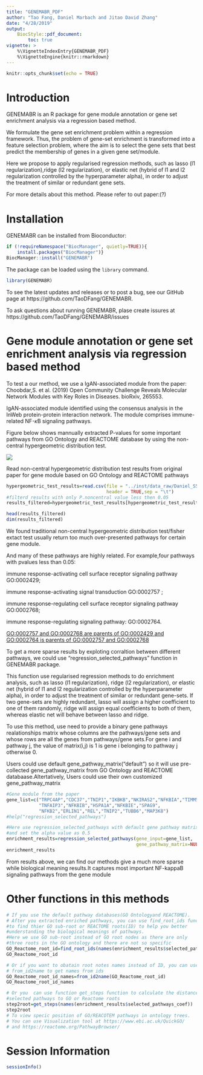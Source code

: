```yaml
---
title: "GENEMABR_PDF"
author: "Tao Fang, Daniel Marbach and Jitao David Zhang"
date: "4/28/2019"
output:
    BiocStyle::pdf_document:
        toc: true
vignette: >
    %\VignetteIndexEntry{GENEMABR_PDF}
    %\VignetteEngine{knitr::rmarkdown}
---
```


```r
knitr::opts_chunk$set(echo = TRUE)
```

# Introduction
GENEMABR is  an R package for gene module annotation or gene set enrichment 
analysis via a regression based method.

We formulate the gene set enrichment problem within a regression framework. 
Thus, the problem of gene-set enrichment is transformed into a feature 
selection problem, where the aim is to select the gene sets that best predict
the membership of genes in a given gene set/module. 

Here we propose to apply regularised regression methods, such as lasso 
(l1 regularization),ridge (l2 regularization), or elastic net (hybrid of 
l1 and l2 regularization controlled by the hyperparameter alpha), in order to
adjust the treatment of similar or redundant gene sets.

For more details about this method. Please refer to out paper:(?)
 

# Installation
GENEMABR can be installed from Bioconductor:
```r
if (!requireNamespace("BiocManager", quietly=TRUE)){
    install.packages("BiocManager")}
BiocManager::install("GENEMABR")
```


The package can be loaded using the `library` command.

```r
library(GENEMABR)
```

To see the latest updates and releases or to post a bug, see our GitHub page 
at https://github.com/TaoDFang/GENEMABR. 

To ask questions about running GENEMABR, plase create issures 
at https://github.com/TaoDFang/GENEMABR/issues

# Gene module annotation or gene set enrichment analysis via regression based method 
To test a our method, we use a IgAN-associated module from the paper: 
Choobdar,S. et al. (2019) Open Community Challenge Reveals Molecular Network Modules with Key Roles in Diseases. bioRxiv, 265553.

IgAN-associated module identified using the consensus analysis in the InWeb 
protein-protein interaction network. The module comprises immune-related NF-$\kappa$B signaling pathways.

Figure below shows mannually extracted P-values for some important  pathways
from GO Ontology and REACTOME database by using the non-central hypergeometric distribution test. 

![](../inst/figures/figureS5module283.png)


Read non-central hypergeometric distribution test results from original paper 
for gene module based on GO Ontology and REACTOME pathways
```r
hypergeometric_test_results=read.csv(file = "../inst/data_raw/Daniel_S5_mod283.txt",
                                     header = TRUE,sep = "\t")
#filterd results with only P.noncentral value less then 0.05
results_filtered=hypergeometric_test_results[hypergeometric_test_results$P.noncentral<0.05,]

head(results_filtered)
dim(results_filtered)
```

We found traditional non-central hypergeometric distribution test/fisher extact test 
usually return too much over-presented pathways for certain gene module. 

And many of  these pathways are highly related.
For example,four pathways with pvalues less than 0.05: 

immune response-activating cell surface receptor signaling pathway  GO:0002429;

immune response-activating signal transduction GO:0002757 ;

immune response-regulating cell surface receptor signaling pathway GO:0002768;

immune response-regulating signaling pathway: GO:0002764.

[GO:0002757 and GO:0002768 are parents of GO:0002429 and GO:0002764 is parents of GO:0002757 and GO:0002768 ](https://www.ebi.ac.uk/QuickGO/term/GO:0002429)


To get a more sparse results by exploting corraltion between different pathways,
we could use "regression_selected_pathways" function in GENEMABR package.

This function use regularised regression methods to do enrichment analysis, 
such as lasso (l1 regularization), ridge (l2 regularization), or elastic net 
(hybrid of l1 and l2 regularization controlled by the hyperparameter alpha), 
in order to adjust the treatment of similar or redundant gene-sets. 
If two gene-sets are highly redundant, lasso will assign a higher coefficient 
to one of them randomly, ridge will assign equal coefficients to both of them,
whereas elastic net will behave between lasso and ridge.

To use this method, use need to provide a binary gene pathways realationships 
matrix whose columns are the pathways/gene sets and whose rows are all the genes 
from pathways/gene sets.For gene i and pathway j, the value of matrix(i,j) is 1 is gene i belonging to pathway j otherwise 0.

Users could use default gene_pathway_matrix("default") so it will use pre-collected 
gene_pathway_matrix from GO Ontology and REACTOME databaase.Altertatively, Users 
could use their own customized gene_pathway_matrix 
```r
#Gene module from the paper
gene_list=c("TRPC4AP","CDC37","TNIP1","IKBKB","NKIRAS2","NFKBIA","TIMM50","RELB",
            "TNFAIP3","NFKBIB","HSPA1A","NFKBIE","SPAG9",
            "NFKB2","ERLIN1","REL","TNIP2","TUBB6","MAP3K8")
#help("regression_selected_pathways")

#Here use regression_selected_pathways with default gene pathway matrix 
#and set the alpha value as 0.5
enrichment_results=regression_selected_pathways(gene_input=gene_list,
                                                gene_pathway_matrix=NULL,alpha=0.5)
enrichment_results
```
From results above, we can find our methods give a much more sparse while biological meaning results.It captures most important NF-kappaB signaling pathways from the gene module

# Other functions in this methods
```r
# If you use the default pathway databases(GO Ontologyand REACTOME).
# After you extracted enriched pathways, you can use find_root_ids function
#to find thier GO sub-root or REACTOME roots(ID) to help you better
#understanding the biological meanings of pathways.
#Here we use GO sub-root instead of GO root nodes as there are only 
#three roots in the GO ontology and there are not so specific 
GO_Reactome_root_id=find_root_ids(names(enrichment_results$selected_pathways_coef))
GO_Reactome_root_id

# Or if you want to obatain root notes names instead of ID, you can use function
# from_id2name to get names from ids
GO_Reactome_root_id_names=from_id2name(GO_Reactome_root_id)
GO_Reactome_root_id_names

# Or you  can use function get_steps function to calculate the distance from
#selected pathways to GO or Reactome roots
step2root=get_steps(names(enrichment_results$selected_pathways_coef))
step2root
# To view specic position of GO/REACOTEM pathways in ontology trees.
# You can use Visualization tool at https://www.ebi.ac.uk/QuickGO/ 
# and https://reactome.org/PathwayBrowser/ 
```


# Session Information
```r
sessionInfo()
```
